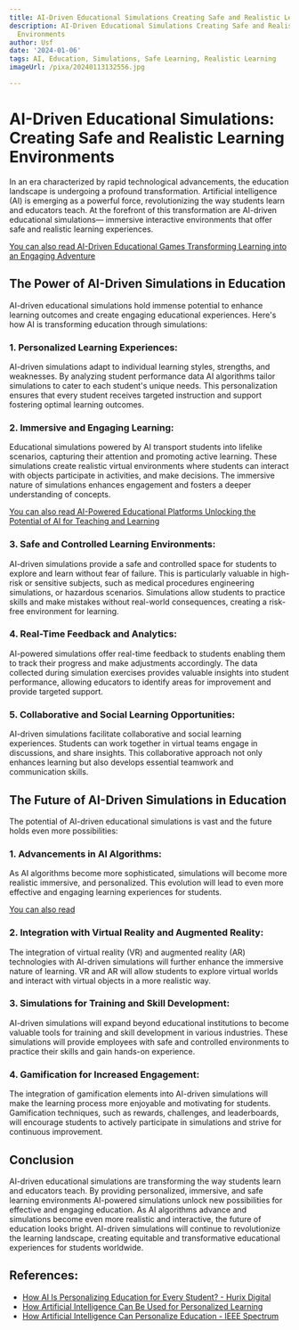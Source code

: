 ```yaml
---
title: AI-Driven Educational Simulations Creating Safe and Realistic Learning Environments
description: AI-Driven Educational Simulations Creating Safe and Realistic Learning
  Environments
author: Usf
date: '2024-01-06'
tags: AI, Education, Simulations, Safe Learning, Realistic Learning
imageUrl: /pixa/20240113132556.jpg

---
```

#  AI-Driven  Educational Simulations: Creating Safe and Realistic Learning Environments

In an era  characterized by rapid  technological advancements, the education landscape is undergoing a profound transformation. Artificial intelligence (AI) is emerging as a powerful force, revolutionizing the  way students learn and educators teach. At  the forefront of this transformation are AI-driven  educational  simulations— immersive interactive  environments that offer safe  and realistic learning experiences.

[You can also read AI-Driven Educational Games Transforming Learning into an Engaging Adventure](AI-Driven%20Educational%20Games%20Transforming%20Learning%20into%20an%20Engaging%20Adventure)


## The Power of AI-Driven Simulations in Education

AI-driven educational  simulations hold immense potential to enhance learning outcomes and create engaging educational experiences. Here's how AI is transforming education through simulations:

### 1. Personalized Learning Experiences:

AI-driven  simulations adapt  to individual learning styles, strengths, and weaknesses. By analyzing student performance data AI algorithms tailor simulations to cater to each student's unique needs. This personalization ensures that every student receives targeted instruction and support fostering optimal learning outcomes.

### 2. Immersive and Engaging Learning:

Educational simulations powered by AI  transport students  into lifelike  scenarios, capturing their attention and promoting active learning. These simulations create  realistic virtual environments where students can interact  with objects participate in activities, and make decisions. The immersive nature of simulations enhances  engagement and fosters a deeper understanding of concepts.

[You can also read AI-Powered  Educational Platforms Unlocking the Potential of AI  for Teaching and Learning](AI-Powered%20Educational%20Platforms%20Unlocking%20the%20Potential%20of%20AI%20for%20Teaching%20and%20Learning)


### 3. Safe and Controlled Learning  Environments:

AI-driven simulations provide a safe  and controlled space for  students to explore  and  learn  without fear of  failure. This is particularly valuable in high-risk or sensitive subjects, such as medical  procedures engineering simulations, or  hazardous scenarios. Simulations  allow students to practice skills and make mistakes without real-world consequences, creating a risk-free environment for learning.

### 4. Real-Time Feedback  and Analytics:

AI-powered simulations offer real-time feedback to students enabling them to track their progress and make adjustments accordingly. The data collected during simulation exercises provides valuable insights  into student performance,  allowing  educators to  identify areas for  improvement and provide  targeted support.

### 5. Collaborative  and Social Learning Opportunities:

AI-driven simulations facilitate collaborative and social learning experiences. Students can work together in virtual teams engage in discussions, and share insights. This collaborative approach not only enhances  learning but also develops  essential teamwork and communication skills.

## The Future of AI-Driven Simulations in Education

The potential of AI-driven educational  simulations  is vast and the future holds even more possibilities:

### 1. Advancements in AI Algorithms:

As AI  algorithms become more  sophisticated, simulations will become more realistic immersive, and personalized. This evolution will lead to even more effective and engaging learning experiences for students.

[You  can also read ]()


### 2. Integration with Virtual Reality and Augmented Reality:

The  integration of virtual reality (VR) and augmented reality (AR) technologies with AI-driven simulations will further enhance the immersive nature  of learning. VR and AR will allow students to explore virtual worlds and interact with virtual objects in a more realistic way.

### 3. Simulations for Training and Skill Development:

AI-driven simulations will expand  beyond educational institutions to become valuable tools for training and skill development in  various industries. These simulations will provide employees with  safe and controlled environments to practice their skills and  gain hands-on experience.

### 4. Gamification for Increased Engagement:

The  integration of gamification elements into AI-driven simulations will make  the learning process more enjoyable and motivating for students. Gamification techniques, such as rewards, challenges, and  leaderboards, will encourage students to actively participate in simulations and strive for continuous improvement.

## Conclusion

AI-driven educational simulations are transforming the way students learn  and educators teach. By providing personalized, immersive, and safe learning environments AI-powered simulations unlock new possibilities for effective and engaging education.  As AI algorithms advance and simulations become  even more realistic and interactive, the future of education looks bright.  AI-driven simulations will  continue to revolutionize the learning landscape, creating equitable and transformative educational experiences for  students worldwide.

## References:
- [How AI Is Personalizing Education for Every Student? - Hurix Digital](https://www.hurix.com/how-ai-is-personalizing-education-for-every-student/)
- [How Artificial Intelligence Can Be Used for Personalized Learning](https://www.eyecity.africa/post/how-artificial-intelligence-can-be-used-for-personalized-learning)
- [How Artificial Intelligence Can Personalize Education - IEEE Spectrum](https://spectrum.ieee.org/how-ai-can-personalize-education)
